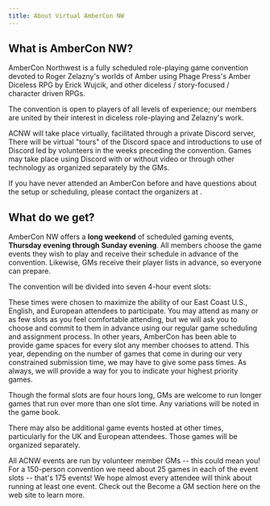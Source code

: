 ```yaml
---
title: About Virtual AmberCon NW
---
```


## What is AmberCon NW?

AmberCon Northwest is a fully scheduled role-playing game convention devoted to Roger Zelazny's worlds of Amber
using Phage Press's Amber Diceless RPG by Erick Wujcik, and other diceless / story-focused / character driven
RPGs.

The convention is open to players of all levels of experience; our members are united by their interest in
diceless role-playing and Zelazny's work.

ACNW <ConventionYear/> will take place virtually, facilitated through a private Discord server,
<ConventionsDatesFull pre='from' intra='through' post='.' /> There will be virtual "tours" of the Discord space
and introductions to use of Discord led by volunteers in the weeks preceding the convention. Games may take
place using Discord with or without video or through other technology as organized separately by the GMs.

If you have never attended an AmberCon before and have questions about the setup or scheduling, please contact
the organizers at <ContactEmail />.


## What do we get?

AmberCon NW offers a **long weekend** of scheduled gaming events,
**Thursday evening through Sunday evening**. All members choose the game events they wish to play
and receive their schedule in advance of the convention. Likewise, GMs receive their player lists in advance, so everyone
can prepare.

[comment]: <> (We are charging **${configuration.virtualCost}** to support ACNW's annual expenses.)

The convention will be divided into seven 4-hour event slots:

<SlotDescriptionList />

These times were chosen to maximize the ability of our East Coast U.S., English, and European attendees to
participate. You may attend as many or as few slots as you feel comfortable attending, but we will ask you to
choose and commit to them in advance using our regular game scheduling and assignment process. In other years,
AmberCon has been able to provide game spaces for every slot any member chooses to attend. This year, depending
on the number of games that come in during our very constrained submission time, we may have to give some pass
times. As always, we will provide a way for you to indicate your highest priority games.

Though the formal slots are four hours long, GMs are welcome to run longer games that run over more than one
slot time. Any variations will be noted in the game book.

There may also be additional game events hosted at other times, particularly for the UK and European attendees.
Those games will be organized separately.

All ACNW events are run by volunteer member GMs -- this could mean you! For a 150-person convention we need
about 25 games in each of the event slots -- that's 175 events! We hope almost every attendee will think about
running at least one event. Check out the Become a GM section here on the web site to learn more.
